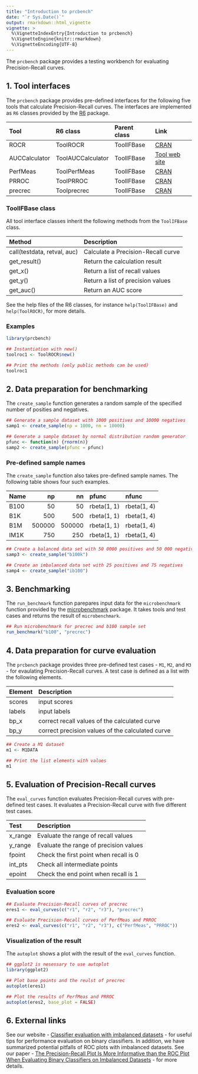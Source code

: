 ```yaml
---
title: "Introduction to prcbench"
date: "`r Sys.Date()`"
output: rmarkdown::html_vignette
vignette: >
  %\VignetteIndexEntry{Introduction to prcbench}
  %\VignetteEngine{knitr::rmarkdown}
  %\VignetteEncoding{UTF-8}
---
```


The `prcbench` package provides a testing workbench for evaluating 
Precision-Recall curves.

## 1. Tool interfaces

The `prcbench` package provides pre-defined interfaces for the following five 
tools that calculate Precision-Recall curves. The interfaces are implemented as
`R6` classes provided by the [R6](https://cran.r-project.org/web/packages/R6) 
package.

Tool           R6 class           Parent class  Link                                                     
-------------- ------------------ ------------- ---------------------------------------------------------
ROCR           ToolROCR           ToolIFBase     [CRAN](https://cran.r-project.org/web/packages/ROCR)     
AUCCalculator  ToolAUCCalculator  ToolIFBase    [Tool web site](http://mark.goadrich.com/programs/AUC)
PerfMeas       ToolPerfMeas       ToolIFBase     [CRAN](https://cran.r-project.org/web/packages/PerfMeas) 
PRROC          ToolPRROC          ToolIFBase     [CRAN](https://cran.r-project.org/web/packages/PRROC)    
precrec        Toolprecrec        ToolIFBase     [CRAN](https://cran.r-project.org/web/packages/precrec)  

### ToolIFBase class
All tool interface classes inherit the following methods from the `ToolIFBase` class.

Method                       Description 
---------------------------- -----------------------------------
call(testdata, retval, auc)  Calculate a Precision-Recall curve 
get_result()                 Return the calculation result
get_x()                      Return a list of recall values 
get_y()                      Return a list of precision values 
get_auc()                    Return an AUC score

See the help files of the R6 classes, for instance `help(ToolIFBase)` and 
`help(ToolROCR)`, for more details.  
  
### Examples    
```r
library(prcbench)

## Instantiation with new()
toolroc1 <- ToolROCR$new()

## Print the methods (only public methods can be used)
toolroc1
```

## 2. Data preparation for benchmarking
The `create_sample` function generates a random sample of the specified number
of posities and negatives.

```r
## Generate a sample dataset with 1000 positives and 10000 negatives
samp1 <- create_sample(np = 1000, nn = 10000)

## Generate a sample dataset by normal distribution random generator
pfunc <- function(n) {rnorm(n)}
samp2 <- create_sample(pfunc = pfunc)
```

### Pre-defined sample names
The `create_sample` function also takes pre-defined sample names. The following
table shows four such examples.

Name        np      nn pfunc        nfunc
------ ------- ------- ------------ ------------
B100        50      50 rbeta(1, 1)  rbeta(1, 4)
B1K        500     500 rbeta(1, 1)  rbeta(1, 4)
B1M     500000  500000 rbeta(1, 1)  rbeta(1, 4)
IM1K       750     250 rbeta(1, 1)  rbeta(1, 4) 

```r
## Create a balanced data set with 50 0000 positives and 50 000 negatives
samp3 <- create_sample("b100k")

## Create an imbalanced data set with 25 positives and 75 negatives
samp4 <- create_sample("ib100")
```

## 3. Benchmarking
The `run_benchmark` function parepares input data for the `microbenchmark` 
function provided by the [microbenchmark](https://cran.r-project.org/web/packages/microbenchmark) 
package. It takes tools and test cases and returns the result of 
`microbenchmark`.

```r
## Run microbenchmark for precrec and b100 sample set
run_benchmark("b100", "precrec")
```

## 4. Data preparation for curve evaluation
The `prcbench` package provides three pre-defined test cases - `M1`, 
`M2`, and `M3` - for evaulating Precision-Recall curves. A test case is defined
as a list with the following elements.

Element  Description
-------- --------------------------------------
scores   input scores
labels   input labels
bp_x     correct recall values of the calculated curve
bp_y     correct precision values of the calculated curve

```r
## Create a M1 dataset
m1 <- M1DATA

## Print the list elements with values
m1
```

## 5. Evaluation of Precision-Recall curves
The `eval_curves` function evaluates Precision-Recall curves with pre-defined
test cases. It evaluates a Precision-Recall curve with five different test cases.

Test      Description
--------- ---------------------------------------
x_range   Evaluate the range of recall values
y_range   Evaluate the range of precision values
fpoint    Check the first point when recall is 0
int_pts   Check all intermediate points
epoint    Check the end point when recall is 1

### Evaluation score
```r
## Evaluate Precision-Recall curves of precrec
eres1 <- eval_curves(c("r1", "r2", "r3"), "precrec")

## Evaluate Precision-Recall curves of PerfMeas and PRROC
eres2 <- eval_curves(c("r1", "r2", "r3"), c("PerfMeas", "PRROC"))
```

### Visualization of the result
The `autoplot` shows a plot with the result of the `eval_curves` 
function.
```r
## ggplot2 is nesessary to use autoplot
library(ggplot2)

## Plot base points and the reulst of precrec
autoplot(eres1)

## Plot the results of PerfMeas and PRROC
autoplot(eres2, base_plot = FALSE)
```

## 6. External links
See our website - [Classifier evaluation with imbalanced datasets](https://classeval.wordpress.com/) - for useful tips for performance evaluation on binary classifiers. In addition, we have summarized potential pitfalls of ROC plots with imbalanced datasets. See our paper - [The Precision-Recall Plot Is More Informative than the ROC Plot When Evaluating Binary Classifiers on Imbalanced Datasets](http://journals.plos.org/plosone/article?id=10.1371/journal.pone.0118432) - for more details.
